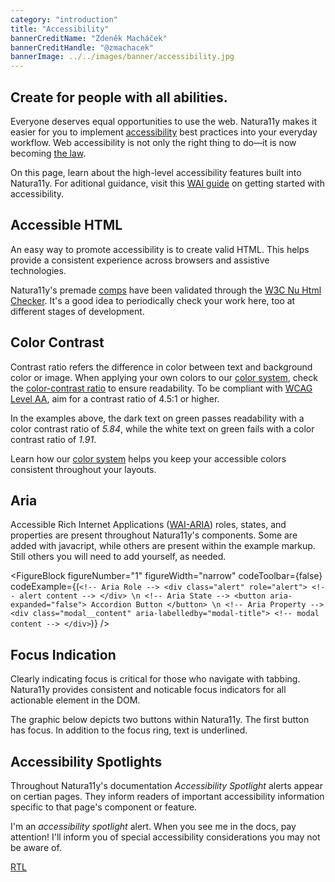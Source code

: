 ```yaml
---
category: "introduction"
title: "Accessibility"
bannerCreditName: "Zdeněk Macháček"
bannerCreditHandle: "@zmachacek" 
bannerImage: ../../images/banner/accessibility.jpg
---
```



<TextBlock>

<h2 className="h1">Create for people with all abilities.</h2>

Everyone deserves equal opportunities to use the web. Natura11y makes it easier for you to implement <a href="https://www.w3.org/TR/WCAG21/" target="_blank">accessibility</a> best practices into your everyday workflow. Web accessibility is not only the right thing to do—it is now becoming <a href="https://www.searchenginejournal.com/website-accessibility-law/285199">the law</a>.

On this page, learn about the high-level accessibility features built into Natura11y. For aditional guidance, visit this <a href="https://www.w3.org/WAI/tips/" target="_blank">WAI guide</a> on getting started with accessibility.

</TextBlock>

<Divider id="accessible-html" />

<TextBlock>

## Accessible HTML

An easy way to promote accessibility is to create valid HTML. This helps provide a consistent experience across browsers and assistive technologies. 

Natura11y's premade <a href="/comps">comps</a> have been validated through the <a href="https://validator.w3.org/nu/">W3C Nu Html Checker</a>. It's a good idea to periodically check your work here, too at different stages of development. 

</TextBlock>

<Divider id="color-contrast" />

<TextBlock>

## Color Contrast

Contrast ratio refers the difference in color between text and background color or image. When applying your own colors to our <a href="{{site.url}}/docs/color">color system</a>, check the <a href="https://colorable.jxnblk.com/">color-contrast ratio</a> to ensure readability. To be compliant
with <a href="https://www.w3.org/WAI/WCAG21/quickref/#use-of-color">WCAG Level AA</a>, aim for a contrast ratio of 4.5:1 or higher.

</TextBlock>

<ColorContrast />

<TextBlock>

In the examples above, the dark text on green passes readability with a color contrast ratio of <em>5.84</em>, while the white text on green fails with a color contrast ratio of <em>1.91</em>.

Learn how our <a href="/docs/color">color system</a> helps you keep your accessible colors consistent throughout your layouts.

</TextBlock>

<Divider id="aria" />

<TextBlock>

## Aria

Accessible Rich Internet Applications (<a href="https://developer.mozilla.org/en-US/docs/Web/Accessibility/ARIA" target="_blank">WAI-ARIA</a>) roles, states, and properties are present throughout Natura11y's components. Some are added with javacript, while others are present within the example markup. Still others you will need to add yourself, as needed. 

</TextBlock>

<FigureBlock
    figureNumber="1"
    figureWidth="narrow"
    codeToolbar={false}
    codeExample={(`
        <!-- Aria Role -->
        <div class="alert" role="alert">
            <!-- alert content -->
        </div> \n
        <!-- Aria State -->
        <button aria-expanded="false">
            Accordion Button
        </button> \n
        <!-- Aria Property -->
        <div
            class="modal__content"
            aria-labelledby="modal-title">
            <!-- modal content -->
        </div>
    `)}
/>

<Divider id="focus-indication" />

<TextBlock>

## Focus Indication

Clearly indicating focus is critical for those who navigate with tabbing. Natura11y provides consistent and noticable focus indicators for all actionable element in the DOM.

The graphic below depicts two buttons within Natura11y. The first button has focus. In addition to the focus ring, text is underlined.

</TextBlock>

<FocusIndicator />

<Divider id="accessibility-spotlights" />

<TextBlock>

## Accessibility Spotlights

Throughout Natura11y's documentation *Accessibility Spotlight* alerts appear on certian pages. They inform readers of important accessibility information specific to that page's component or feature.

</TextBlock>

<AccessibilitySpotlight>

I'm an *accessibility spotlight* alert. When you see me in the docs, pay attention! I'll inform you of special accessibility considerations you may not be aware of.  

</AccessibilitySpotlight>

<div className="container narrow margin-y-4">
    <a className="button button--has-icon theme-primary" href="/docs/rtl">
        <span className="button__text">RTL</span>
        <span className="icon icon-arrow-right" aria-hidden="true"></span>
    </a>
</div>